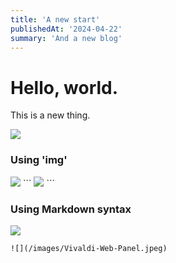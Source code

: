 ```yaml
---
title: 'A new start'
publishedAt: '2024-04-22'
summary: 'And a new blog'
---
```


# Hello, world.

This is a new thing.

![](https://ih1.redbubble.net/image.5070709070.7036/bg,f8f8f8-flat,750x,075,f-pad,750x1000,f8f8f8.u6.jpg)

### Using 'img'
<img src='/images/Vivaldi-Web-Panel.jpeg' />
```
<img src='/images/Vivaldi-Web-Panel.jpeg' />
```

### Using Markdown syntax
![](/images/Vivaldi-Web-Panel.jpeg)
```
![](/images/Vivaldi-Web-Panel.jpeg)
```